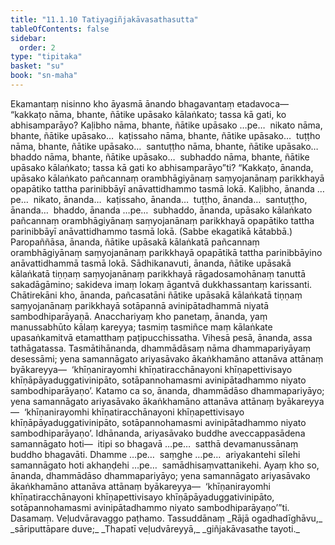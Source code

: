 ```yaml
---
title: "11.1.10 Tatiyagiñjakāvasathasutta"
tableOfContents: false
sidebar:
  order: 2
type: "tipitaka"
basket: "su"
book: "sn-maha"
---
```



<DynamicBreadcrumb />

<Division number="1006" book="sn-maha" bookNo="14" page="312">

<Paragraph number="1856" book="sn-maha">
Ekamantaṃ nisinno kho āyasmā ānando bhagavantaṃ etadavoca—  “kakkaṭo nāma, bhante, ñātike upāsako kālaṅkato; tassa kā gati, ko abhisamparāyo? Kaḷibho nāma, bhante, ñātike upāsako …pe…  nikato nāma, bhante, ñātike upāsako…  kaṭissaho nāma, bhante, ñātike upāsako…  tuṭṭho nāma, bhante, ñātike upāsako…  santuṭṭho nāma, bhante, ñātike upāsako…  bhaddo nāma, bhante, ñātike upāsako…  subhaddo nāma, bhante, ñātike upāsako kālaṅkato; tassa kā gati ko abhisamparāyo”ti?
</Paragraph>

<Paragraph number="1857" book="sn-maha">
“Kakkaṭo, ānanda, upāsako kālaṅkato pañcannaṃ orambhāgiyānaṃ saṃyojanānaṃ parikkhayā opapātiko tattha parinibbāyī anāvattidhammo tasmā lokā. Kaḷibho, ānanda …pe…  nikato, ānanda…  kaṭissaho, ānanda…  tuṭṭho, ānanda…  santuṭṭho, ānanda…  bhaddo, ānanda …pe…  subhaddo, ānanda, upāsako kālaṅkato pañcannaṃ orambhāgiyānaṃ saṃyojanānaṃ parikkhayā opapātiko tattha parinibbāyī anāvattidhammo tasmā lokā. (Sabbe ekagatikā kātabbā.)
</Paragraph>

<Paragraph number="1858" book="sn-maha">
Paropaññāsa, ānanda, ñātike upāsakā kālaṅkatā pañcannaṃ orambhāgiyānaṃ saṃyojanānaṃ parikkhayā opapātikā tattha parinibbāyino anāvattidhammā tasmā lokā. Sādhikanavuti, ānanda, ñātike upāsakā kālaṅkatā tiṇṇaṃ saṃyojanānaṃ parikkhayā rāgadosamohānaṃ tanuttā sakadāgāmino; sakideva imaṃ lokaṃ āgantvā dukkhassantaṃ karissanti. Chātirekāni kho, ānanda, pañcasatāni ñātike upāsakā kālaṅkatā tiṇṇaṃ saṃyojanānaṃ parikkhayā sotāpannā avinipātadhammā niyatā sambodhiparāyaṇā.
</Paragraph>

<Paragraph number="1859" book="sn-maha">
Anacchariyaṃ kho panetaṃ, ānanda, yaṃ manussabhūto kālaṃ kareyya; tasmiṃ tasmiñce maṃ kālaṅkate upasaṅkamitvā etamatthaṃ paṭipucchissatha. Vihesā pesā, ānanda, assa tathāgatassa. Tasmātihānanda, dhammādāsaṃ nāma dhammapariyāyaṃ desessāmi; yena samannāgato ariyasāvako ākaṅkhamāno attanāva attānaṃ byākareyya—  ‘khīṇanirayomhi khīṇatiracchānayoni khīṇapettivisayo khīṇāpāyaduggativinipāto, sotāpannohamasmi avinipātadhammo niyato sambodhiparāyaṇo’.
</Paragraph>

<Paragraph number="1860" book="sn-maha">
Katamo ca so, ānanda, dhammādāso dhammapariyāyo; yena samannāgato ariyasāvako ākaṅkhamāno attanāva attānaṃ byākareyya—  ‘khīṇanirayomhi khīṇatiracchānayoni khīṇapettivisayo khīṇāpāyaduggativinipāto, sotāpannohamasmi avinipātadhammo niyato sambodhiparāyaṇo’.
</Paragraph>

<Paragraph number="1861" book="sn-maha">
Idhānanda, ariyasāvako buddhe aveccappasādena samannāgato hoti—  itipi so bhagavā …pe…  satthā devamanussānaṃ buddho bhagavāti. Dhamme …pe…  saṃghe …pe…  ariyakantehi sīlehi samannāgato hoti akhaṇḍehi …pe…  samādhisaṃvattanikehi. Ayaṃ kho so, ānanda, dhammādāso dhammapariyāyo; yena samannāgato ariyasāvako ākaṅkhamāno attanāva attānaṃ byākareyya—  ‘khīṇanirayomhi khīṇatiracchānayoni khīṇapettivisayo khīṇāpāyaduggativinipāto, sotāpannohamasmi avinipātadhammo niyato sambodhiparāyaṇo’”ti.

</Paragraph>
</Division>

<Paragraph number="1862" type="center" book="sn-maha">
Dasamaṃ.



</Paragraph>

<Paragraph number="1863" type="center" book="sn-maha">
Veḷudvāravaggo paṭhamo.



</Paragraph>

<Paragraph number="1864" type="center" book="sn-maha">
Tassuddānaṃ


</Paragraph>

<Paragraph number="1865" type="verses" book="sn-maha">
_Rājā ogadhadīghāvu,_  
_sāriputtāpare duve;_  
_Thapatī veḷudvāreyyā,_  
_giñjakāvasathe tayoti._
</Paragraph>